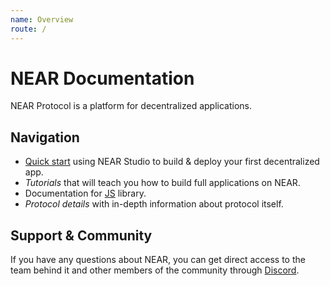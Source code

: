 ```yaml
---
name: Overview
route: /
---
```


# NEAR Documentation

NEAR Protocol is a platform for decentralized applications.

## Navigation

  - [Quick start](/quick_start) using NEAR Studio to build & deploy your first decentralized app.
  - *Tutorials* that will teach you how to build full applications on NEAR.
  - Documentation for [JS](/lib/js) library.
  - *Protocol details* with in-depth information about protocol itself.

## Support & Community

If you have any questions about NEAR, you can get direct access to the team behind it and other members of the community through [Discord](https://discord.gg/gBtUFKR).
